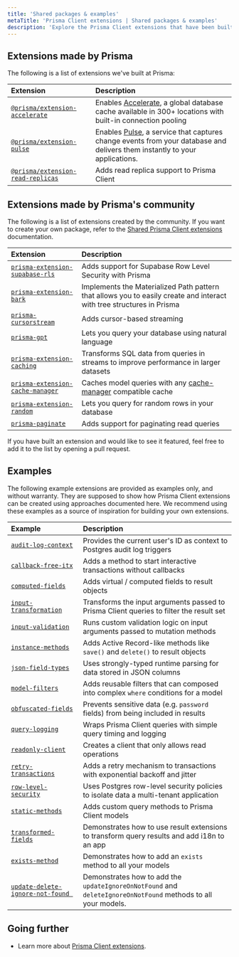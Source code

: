 ```yaml
---
title: 'Shared packages & examples'
metaTitle: 'Prisma Client extensions | Shared packages & examples'
description: 'Explore the Prisma Client extensions that have been built by Prisma and its community'
---
```


<TopBlock title={frontMatter.title} />

## Extensions made by Prisma

The following is a list of extensions we've built at Prisma:

| Extension                                                                                    | Description                                                                                                                                              |
| :------------------------------------------------------------------------------------------- | :------------------------------------------------------------------------------------------------------------------------------------------------------- |
| [`@prisma/extension-accelerate`](https://www.npmjs.com/package/@prisma/extension-accelerate) | Enables [Accelerate](https://www.prisma.io/accelerate), a global database cache available in 300+ locations with built-in connection pooling             |
| [`@prisma/extension-pulse`](https://npmjs.com/package/@prisma/extension-pulse)               | Enables [Pulse](https://www.prisma.io/pulse), a service that captures change events from your database and delivers them instantly to your applications. |
| [`@prisma/extension-read-replicas`](https://github.com/prisma/extension-read-replicas)       | Adds read replica support to Prisma Client                                                                                                               |

## Extensions made by Prisma's community

The following is a list of extensions created by the community. If you want to create your own package, refer to the [Shared Prisma Client extensions](/orm/prisma-client/client-extensions/shared-extensions) documentation.

| Extension                                                                                      | Description                                                                                                           |
| :--------------------------------------------------------------------------------------------- | :-------------------------------------------------------------------------------------------------------------------- |
| [`prisma-extension-supabase-rls`](https://github.com/dthyresson/prisma-extension-supabase-rls) | Adds support for Supabase Row Level Security with Prisma                                                              |
| [`prisma-extension-bark`](https://github.com/adamjkb/bark)                                     | Implements the Materialized Path pattern that allows you to easily create and interact with tree structures in Prisma |
| [`prisma-cursorstream`](https://github.com/etabits/prisma-cursorstream)                        | Adds cursor-based streaming                                                                                           |
| [`prisma-gpt`](https://github.com/aliyeysides/prisma-gpt)                                      | Lets you query your database using natural language                                                                   |
| [`prisma-extension-caching`](https://github.com/isaev-the-poetry/prisma-extension-caching)     | Transforms SQL data from queries in streams to improve performance in larger datasets                                 |
| [`prisma-extension-cache-manager`](https://github.com/random42/prisma-extension-cache-manager) | Caches model queries with any [cache-manager](https://www.npmjs.com/package/cache-manager) compatible cache           |
| [`prisma-extension-random`](https://github.com/nkeil/prisma-extension-random)                  | Lets you query for random rows in your database                                                                       |
| [`prisma-paginate`](https://github.com/sandrewTx08/prisma-paginate)                            | Adds support for paginating read queries                                                                              |

If you have built an extension and would like to see it featured, feel free to add it to the list by opening a pull request.

## Examples

<Admonition>

The following example extensions are provided as examples only, and without warranty. They are supposed to show how Prisma Client extensions can be created using approaches documented here. We recommend using these examples as a source of inspiration for building your own extensions.

</Admonition>

| Example                                                                                                                          | Description                                                                                                   |
| :------------------------------------------------------------------------------------------------------------------------------- | :------------------------------------------------------------------------------------------------------------ |
| [`audit-log-context`](https://github.com/prisma/prisma-client-extensions/tree/main/audit-log-context)                            | Provides the current user's ID as context to Postgres audit log triggers                                      |
| [`callback-free-itx`](https://github.com/prisma/prisma-client-extensions/tree/main/callback-free-itx)                            | Adds a method to start interactive transactions without callbacks                                             |
| [`computed-fields`](https://github.com/prisma/prisma-client-extensions/tree/main/computed-fields)                                | Adds virtual / computed fields to result objects                                                              |
| [`input-transformation`](https://github.com/prisma/prisma-client-extensions/tree/main/input-transformation)                      | Transforms the input arguments passed to Prisma Client queries to filter the result set                       |
| [`input-validation`](https://github.com/prisma/prisma-client-extensions/tree/main/input-validation)                              | Runs custom validation logic on input arguments passed to mutation methods                                    |
| [`instance-methods`](https://github.com/prisma/prisma-client-extensions/tree/main/instance-methods)                              | Adds Active Record-like methods like `save()` and `delete()` to result objects                                |
| [`json-field-types`](https://github.com/prisma/prisma-client-extensions/tree/main/json-field-types)                              | Uses strongly-typed runtime parsing for data stored in JSON columns                                           |
| [`model-filters`](https://github.com/prisma/prisma-client-extensions/tree/main/model-filters)                                    | Adds reusable filters that can composed into complex `where` conditions for a model                           |
| [`obfuscated-fields`](https://github.com/prisma/prisma-client-extensions/tree/main/obfuscated-fields)                            | Prevents sensitive data (e.g. `password` fields) from being included in results                               |
| [`query-logging`](https://github.com/prisma/prisma-client-extensions/tree/main/query-logging)                                    | Wraps Prisma Client queries with simple query timing and logging                                              |
| [`readonly-client`](https://github.com/prisma/prisma-client-extensions/tree/main/readonly-client)                                | Creates a client that only allows read operations                                                             |
| [`retry-transactions`](https://github.com/prisma/prisma-client-extensions/tree/main/retry-transactions)                          | Adds a retry mechanism to transactions with exponential backoff and jitter                                    |
| [`row-level-security`](https://github.com/prisma/prisma-client-extensions/tree/main/row-level-security)                          | Uses Postgres row-level security policies to isolate data a multi-tenant application                          |
| [`static-methods`](https://github.com/prisma/prisma-client-extensions/tree/main/static-methods)                                  | Adds custom query methods to Prisma Client models                                                             |
| [`transformed-fields`](https://github.com/prisma/prisma-client-extensions/tree/main/transformed-fields)                          | Demonstrates how to use result extensions to transform query results and add i18n to an app                   |
| [`exists-method`](https://github.com/prisma/prisma-client-extensions/tree/main/exists-fn)                                        | Demonstrates how to add an `exists` method to all your models                                                 |
| [`update-delete-ignore-not-found `](https://github.com/prisma/prisma-client-extensions/tree/main/update-delete-ignore-not-found) | Demonstrates how to add the `updateIgnoreOnNotFound` and `deleteIgnoreOnNotFound` methods to all your models. |

## Going further

- Learn more about [Prisma Client extensions](/orm/prisma-client/client-extensions).
